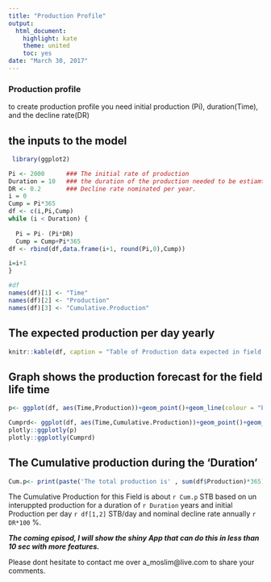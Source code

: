 ```yaml
---
title: "Production Profile"
output:
  html_document: 
    highlight: kate
    theme: united
    toc: yes
date: "March 30, 2017"
---
```

############################################


###  **Production profile**

to create production profile you need initial production (Pi), duration(Time), and the decline rate(DR) 

## the inputs to the model
```r
 
 library(ggplot2)

Pi <- 2000      ### The initial rate of production
Duration = 10   ### the duration of the production needed to be estiamted
DR <- 0.2       ### Decline rate nominated per year.
i = 0
Cump = Pi*365
df <- c(i,Pi,Cump)
while (i < Duration) {
  
  Pi = Pi- (Pi*DR)
  Cump = Cump+Pi*365
df <- rbind(df,data.frame(i+1, round(Pi,0),Cump))

i=i+1
}

#df
names(df)[1] <- "Time"
names(df)[2] <- "Production"
names(df)[3] <- "Cumulative.Production"

```

## The expected production per day yearly 
```r
knitr::kable(df, caption = "Table of Production data expected in field Duration")

```

## Graph shows the production forecast for the field life time
```r
p<- ggplot(df, aes(Time,Production))+geom_point()+geom_line(colour = "blue")+xlab("Time in Years")+ ylab(" Production in STBPD")

Cumprd<- ggplot(df, aes(Time,Cumulative.Production))+geom_point()+geom_line(colour = "red")+xlab("Time in Years")+ ylab(" Cumulative Production in STBP")
plotly::ggplotly(p)
plotly::ggplotly(Cumprd)
```

## The Cumulative production during the 'Duration' 


```r
Cum.p<- print(paste('The total production is' , sum(df$Production)*365))
```
The Cumulative Production for this Field is about `r Cum.p`  STB based on un interuppted production for a duration of `r Duration`  years and initial Production per day `r df[1,2]`  STB/day and nominal decline rate annually `r DR*100` %.

_**The coming episod, I will show the shiny App that can do this in less than 10 sec with more features.**_ 


############################################

Please dont hesitate to contact me over a_moslim@live.com to share your comments. 
